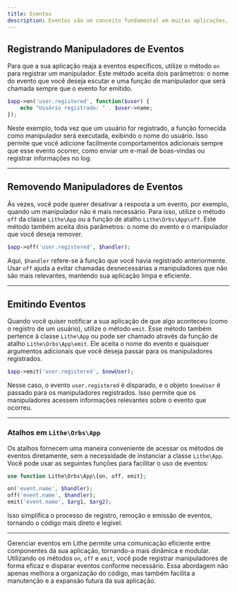```yaml
---
title: Eventos
description: Eventos são um conceito fundamental em muitas aplicações, permitindo que diferentes partes do sistema se comuniquem de forma eficiente e desacoplada. No contexto do Lithe, eventos permitem que você reaja a ações específicas que ocorrem em sua aplicação, como o registro de um usuário ou a conclusão de um processamento.
---
```


## Registrando Manipuladores de Eventos

Para que a sua aplicação reaja a eventos específicos, utilize o método `on` para registrar um manipulador. Este método aceita dois parâmetros: o nome do evento que você deseja escutar e uma função de manipulador que será chamada sempre que o evento for emitido.

```php
$app->on('user.registered', function($user) {
    echo "Usuário registrado: " . $user->name;
});
```

Neste exemplo, toda vez que um usuário for registrado, a função fornecida como manipulador será executada, exibindo o nome do usuário. Isso permite que você adicione facilmente comportamentos adicionais sempre que esse evento ocorrer, como enviar um e-mail de boas-vindas ou registrar informações no log.

---

## Removendo Manipuladores de Eventos

Às vezes, você pode querer desativar a resposta a um evento, por exemplo, quando um manipulador não é mais necessário. Para isso, utilize o método `off` da classe `Lithe\App` ou a função de atalho `Lithe\Orbs\App\off`. Este método também aceita dois parâmetros: o nome do evento e o manipulador que você deseja remover.

```php
$app->off('user.registered', $handler);
```

Aqui, `$handler` refere-se à função que você havia registrado anteriormente. Usar `off` ajuda a evitar chamadas desnecessárias a manipuladores que não são mais relevantes, mantendo sua aplicação limpa e eficiente.

---

## Emitindo Eventos

Quando você quiser notificar a sua aplicação de que algo aconteceu (como o registro de um usuário), utilize o método `emit`. Esse método também pertence à classe `Lithe\App` ou pode ser chamado através da função de atalho `Lithe\Orbs\App\emit`. Ele aceita o nome do evento e quaisquer argumentos adicionais que você deseja passar para os manipuladores registrados.

```php
$app->emit('user.registered', $newUser);
```

Nesse caso, o evento `user.registered` é disparado, e o objeto `$newUser` é passado para os manipuladores registrados. Isso permite que os manipuladores acessem informações relevantes sobre o evento que ocorreu.

---

### Atalhos em `Lithe\Orbs\App`

Os atalhos fornecem uma maneira conveniente de acessar os métodos de eventos diretamente, sem a necessidade de instanciar a classe `Lithe\App`. Você pode usar as seguintes funções para facilitar o uso de eventos:

```php
use function Lithe\Orbs\App\{on, off, emit};

on('event.name', $handler);
off('event.name', $handler);
emit('event.name', $arg1, $arg2);
```

Isso simplifica o processo de registro, remoção e emissão de eventos, tornando o código mais direto e legível.

---

Gerenciar eventos em Lithe permite uma comunicação eficiente entre componentes da sua aplicação, tornando-a mais dinâmica e modular. Utilizando os métodos `on`, `off` e `emit`, você pode registrar manipuladores de forma eficaz e disparar eventos conforme necessário. Essa abordagem não apenas melhora a organização do código, mas também facilita a manutenção e a expansão futura da sua aplicação.
